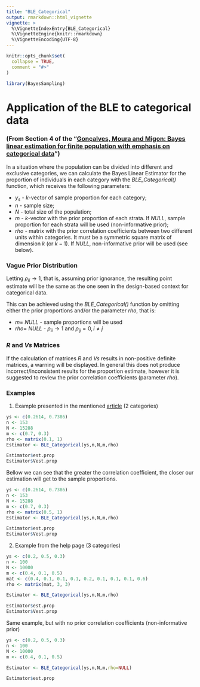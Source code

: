 ```yaml
---
title: "BLE_Categorical"
output: rmarkdown::html_vignette
vignette: >
  %\VignetteIndexEntry{BLE_Categorical}
  %\VignetteEngine{knitr::rmarkdown}
  %\VignetteEncoding{UTF-8}
---
```


```r
knitr::opts_chunk$set(
  collapse = TRUE,
  comment = "#>"
)
```

```r
library(BayesSampling)
```


# Application of the BLE to categorical data  

### (From Section 4 of the "[Gonçalves, Moura and Migon: Bayes linear estimation for finite population with emphasis on categorical data](https://www150.statcan.gc.ca/n1/en/catalogue/12-001-X201400111886)") 

In a situation where the population can be divided into different and exclusive categories, we can calculate the Bayes Linear Estimator for the proportion of individuals in each category with the _BLE_Categorical()_ function, which receives the following parameters:  

* $y_s$ - $k$-vector of sample proportion for each category;
* $n$ - sample size;
* $N$ - total size of the population;
* $m$ - $k$-vector with the prior proportion of each strata. If _NULL_, sample proportion for each strata will be used (non-informative prior);
* $rho$ - matrix with the prior correlation coefficients between two different units within categories. It must be a symmetric square matrix of dimension $k$ (or $k-1$). If _NULL_, non-informative prior will be used (see below).


### Vague Prior Distribution

Letting $\rho_{ii} \to 1$, that is, assuming prior ignorance, the resulting point estimate will be the same as the one seen in the design-based context for categorical data.\  

This can be achieved using the _BLE_Categorical()_ function by omitting either the prior proportions and/or the parameter _rho_, that is:

* $m =$ _NULL_ - sample proportions will be used
* $rho =$ _NULL_ - $\rho_{ii} \to 1$ and $\rho_{ij} = 0, i \neq j$


### _R_ and _Vs_ Matrices

If the calculation of matrices _R_ and _Vs_ results in non-positive definite matrices, a warning will be displayed. In general this does not produce incorrect/inconsistent results for the proportion estimate, however it is suggested to review the prior correlation coefficients (parameter _rho_).



### Examples

1. Example presented in the mentioned [article](https://www150.statcan.gc.ca/n1/en/catalogue/12-001-X201400111886) (2 categories)


```r
ys <- c(0.2614, 0.7386)
n <- 153
N <- 15288
m <- c(0.7, 0.3)
rho <- matrix(0.1, 1)
Estimator <- BLE_Categorical(ys,n,N,m,rho)

Estimator$est.prop
Estimator$Vest.prop
```

Bellow we can see that the greater the correlation coefficient, the closer our estimation will get to the sample proportions.

```r
ys <- c(0.2614, 0.7386)
n <- 153
N <- 15288
m <- c(0.7, 0.3)
rho <- matrix(0.5, 1)
Estimator <- BLE_Categorical(ys,n,N,m,rho)

Estimator$est.prop
Estimator$Vest.prop
```



2. Example from the help page (3 categories)

```r
ys <- c(0.2, 0.5, 0.3)
n <- 100
N <- 10000
m <- c(0.4, 0.1, 0.5)
mat <- c(0.4, 0.1, 0.1, 0.1, 0.2, 0.1, 0.1, 0.1, 0.6)
rho <- matrix(mat, 3, 3)

Estimator <- BLE_Categorical(ys,n,N,m,rho)

Estimator$est.prop
Estimator$Vest.prop
```

Same example, but with no prior correlation coefficients (non-informative prior)

```r
ys <- c(0.2, 0.5, 0.3)
n <- 100
N <- 10000
m <- c(0.4, 0.1, 0.5)

Estimator <- BLE_Categorical(ys,n,N,m,rho=NULL)

Estimator$est.prop
```


